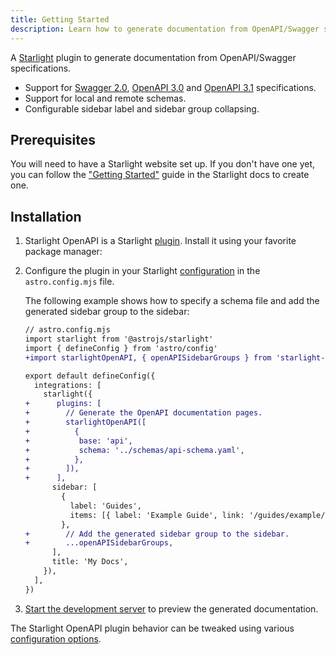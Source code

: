 ```yaml
---
title: Getting Started
description: Learn how to generate documentation from OpenAPI/Swagger specifications using the Starlight OpenAPI plugin.
---
```


A [Starlight](https://starlight.astro.build) plugin to generate documentation from OpenAPI/Swagger specifications.

- Support for [Swagger 2.0](https://swagger.io/specification/v2/), [OpenAPI 3.0](https://swagger.io/specification/v3/) and [OpenAPI 3.1](https://swagger.io/specification/) specifications.
- Support for local and remote schemas.
- Configurable sidebar label and sidebar group collapsing.

## Prerequisites

You will need to have a Starlight website set up.
If you don't have one yet, you can follow the ["Getting Started"](https://starlight.astro.build/getting-started) guide in the Starlight docs to create one.

## Installation


<Steps>

1. Starlight OpenAPI is a Starlight [plugin](https://starlight.astro.build/reference/plugins/). Install it using your favorite package manager:

   <PackageManagers pkg="starlight-openapi" />

2. Configure the plugin in your Starlight [configuration](https://starlight.astro.build/reference/configuration/#plugins) in the `astro.config.mjs` file.

   The following example shows how to specify a schema file and add the generated sidebar group to the sidebar:

   ```diff lang="js"
   // astro.config.mjs
   import starlight from '@astrojs/starlight'
   import { defineConfig } from 'astro/config'
   +import starlightOpenAPI, { openAPISidebarGroups } from 'starlight-openapi'

   export default defineConfig({
     integrations: [
       starlight({
   +      plugins: [
   +        // Generate the OpenAPI documentation pages.
   +        starlightOpenAPI([
   +          {
   +           base: 'api',
   +           schema: '../schemas/api-schema.yaml',
   +          },
   +        ]),
   +      ],
         sidebar: [
           {
             label: 'Guides',
             items: [{ label: 'Example Guide', link: '/guides/example/' }],
           },
   +        // Add the generated sidebar group to the sidebar.
   +        ...openAPISidebarGroups,
         ],
         title: 'My Docs',
       }),
     ],
   })
   ```

3. [Start the development server](https://starlight.astro.build/getting-started/#start-the-development-server) to preview the generated documentation.

</Steps>

The Starlight OpenAPI plugin behavior can be tweaked using various [configuration options](/configuration).
